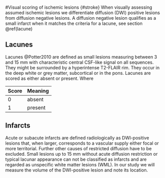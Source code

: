 #Visual scoring of ischemic lesions {#stroke}
When visually assessing assumed ischemic lesions we differentiate diffusion (DWI) positive lesions from 
diffusion negative lesions. A diffusion negative lesion qualifies as a small infarct when it matches the criteria for a lacune, see section \@ref(lacune)

## Lacunes {#lacune}
Lacunes @Potter2010 are defined as small lesions measuring between 3 and 15 mm with characteristic central CSF-like signal on all sequences. They might be surrounded  by a hyperintense T2-FLAIR rim. They occur in the deep white or grey matter, subcortical or in the pons. Lacunes are scored as either absent or present. Where

|Score|Meaning|
|-----|-------|
|0    | absent|
|1    | present|

## Infarcts
Acute or subacute infarcts are defined radiologically as DWI-positive lesions that, when larger, corresponds to a vascular supply either focal or more territorial. Further other causes of restricted diffusion have to be excluded. Small lesions up to 15 mm without acute diffusion restriction or typical lacunar appearance can not be classified as infarcts and are regarded as unspecific white matter lesions (WML).
In our study we will measure the volume of the DWI-positive lesion and note its location. 
